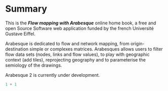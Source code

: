 # Summary

This is the ***Flow mapping with Arabesque*** online home book, a free and open Source Software web application funded by the french Université Gustave Eiffel.

Arabesque is dedicated to flow and network mapping, from origin-destination simple or complexes matrices. Arabesques allows users to filter flow data sets (nodes, links and flow values), to play with geographic context (add tiles), reprojecting geography and to parameterise the semiology of the drawings.

Arabesque 2 is currently under development.

```r
1 + 1
```
